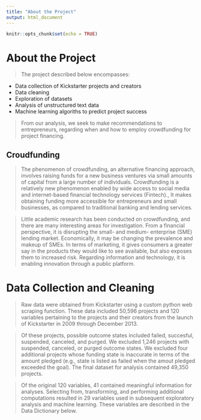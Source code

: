 ```yaml
---
title: "About the Project"
output: html_document
---
```


```r
knitr::opts_chunk$set(echo = TRUE)
```


# About the Project
 > The project described below encompasses:

* Data collection of Kickstarter projects and creators
* Data cleaning
* Exploration of datasets
* Analysis of unstructured text data
* Machine learning algoriths to predict project success

> From our analysis, we seek to make recommendations to entrepreneurs, regarding when and how to employ crowdfunding for project financing. 
 
## Croudfunding

> The phenomenon of crowdfunding, an alternative financing approach, involves raising funds for a new business ventures via small amounts of capital from a large number of individuals. Crowdfunding is a relatively new phenomenon enabled by wide access to social media and internet-based financial technology services (Fintech)., It makes obtaining funding more accessible for entrepreneurs and small businesses, as compared to traditional banking and lending services.  

> Little academic research has been conducted on crowdfunding, and there are many interesting areas for investigation. From a financial perspective, it is disrupting the small- and medium- enterprise (SME) lending market. Economically, it may be changing the prevalence and makeup of SMEs. In terms of marketing, it gives consumers a greater say in the products they would like to see available, but also exposes them to increased risk. Regarding information and technology, it is enabling innovation through a public platform.

# Data Collection and Cleaning

> Raw data were obtained from Kickstarter using a custom python web scraping function. These data included 50,596 projects and 120 variables pertaining to the projects and their creators from the launch of Kickstarter in 2009 through December 2013. 

> Of these projects, possible outcome states included failed, succesful, suspended, canceled, and purged. We excluded 1,246 projects with suspended, canceled, or purged outcome states. We excluded four additional projects whose funding state is inaccurate in terms of the amount pledged (e.g., state is listed as failed when the amout pledged exceeded the goal). The final dataset for analysis contained 49,350 projects.

> Of the original 120 variables, 41 contained meaningful information for analyses. Selecting from, transforming, and performing additional computations resulted in 29 variables used in subsequent exploratory analysis and machine learning. These variables are described in the Data Dictionary below.
